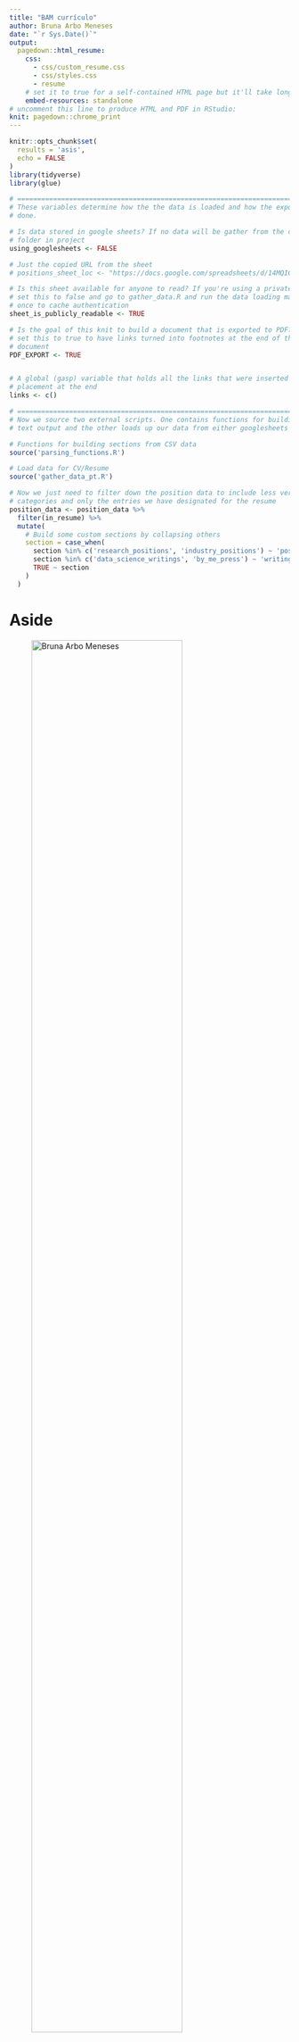 ```yaml
---
title: "BAM currículo"
author: Bruna Arbo Meneses
date: "`r Sys.Date()`"
output:
  pagedown::html_resume:
    css: 
      - css/custom_resume.css
      - css/styles.css
      - resume
    # set it to true for a self-contained HTML page but it'll take longer to render
    embed-resources: standalone
# uncomment this line to produce HTML and PDF in RStudio:
knit: pagedown::chrome_print
---
```


```r
knitr::opts_chunk$set(
  results = 'asis', 
  echo = FALSE
)
library(tidyverse)
library(glue)

# ======================================================================
# These variables determine how the the data is loaded and how the exports are
# done.

# Is data stored in google sheets? If no data will be gather from the csvs/
# folder in project
using_googlesheets <- FALSE

# Just the copied URL from the sheet
# positions_sheet_loc <- "https://docs.google.com/spreadsheets/d/14MQICF2F8-vf8CKPF1m4lyGKO6_thG-4aSwat1e2TWc"

# Is this sheet available for anyone to read? If you're using a private sheet
# set this to false and go to gather_data.R and run the data loading manually
# once to cache authentication
sheet_is_publicly_readable <- TRUE

# Is the goal of this knit to build a document that is exported to PDF? If so
# set this to true to have links turned into footnotes at the end of the
# document
PDF_EXPORT <- TRUE


# A global (gasp) variable that holds all the links that were inserted for
# placement at the end
links <- c()

# ======================================================================
# Now we source two external scripts. One contains functions for building the
# text output and the other loads up our data from either googlesheets or csvs

# Functions for building sections from CSV data
source('parsing_functions.R') 

# Load data for CV/Resume
source('gather_data_pt.R')

# Now we just need to filter down the position data to include less verbose
# categories and only the entries we have designated for the resume
position_data <- position_data %>% 
  filter(in_resume) %>% 
  mutate(
    # Build some custom sections by collapsing others
    section = case_when(
      section %in% c('research_positions', 'industry_positions') ~ 'positions', 
      section %in% c('data_science_writings', 'by_me_press') ~ 'writings',
      TRUE ~ section
    )
  ) 
```



Aside
================================================================================


![Bruna Arbo Meneses](photo/20230215_144019_2.jpg){width=80%}


Contato {#contact}
--------------------------------------------------------------------------------

```r
contact_info %>% 
  glue_data("- <i class='fa fa-{icon}'></i> {contact}")
```
<!-- - <i class='fa fa-location-dot'></i> Porto Alegre, Brazil. -->
<!-- - For more information, please contact me via email. -->



Habilidades {#skills}
--------------------------------------------------------------------------------

```r
# build_skill_bars(skills)
```

- ArcGIS
- QGIS
- R
- Tidyverse
- RMarkdown
- html/css
- shiny app
- LaTeX
- Inkscape
- GIMP
- Microsoft Office

<!-- Experienced in statistical analysis, statistical learning models, and optimization methods. -->

<!-- Full experience with next generation sequencing data analysis. -->

Bolsas {#grants}
--------------------------------------------------------------------------------

- [Curso-R](https://curso-r.com/) - Bolsa de diversidade de gênero (jul & nov, 2022)

- [AI Inclusive & Dataquest.io](https://www.ai-inclusive.org/) - Women and other under-represented genders in data science scholarship (jan-jun 2021)

Disclaimer {#disclaimer}
--------------------------------------------------------------------------------

Este currículo foi feito utilizando o pacote do R [**pagedown**](https://github.com/rstudio/pagedown).
<!-- This resume was made with the R package [**pagedown**](https://github.com/rstudio/pagedown). -->

Última atualização em <br> `r format(Sys.Date(), "%d-%m-%Y")`.
<!-- Last updated on `r Sys.Date()`. -->



Main
================================================================================

Bruna Arbo Meneses {#title}
--------------------------------------------------------------------------------

### Analista de SIG
<!-- ### GIS Analyst -->

```r

print_text_block(text_blocks, 'intro')
```

Formação acadêmica {data-icon=graduation-cap}
--------------------------------------------------------------------------------

```r
position_data %>% print_section('education')
```


<!-- Research Experience {data-icon=laptop} -->
<!-- -------------------------------------------------------------------------------- -->

<!-- ```{r} -->

<!-- position_data %>% print_section('research') -->
<!-- ``` -->


Atuação profissional {data-icon=suitcase}
--------------------------------------------------------------------------------


```r

position_data %>% print_section('professional')
```


<!-- Teaching Experience {data-icon=chalkboard-teacher} -->
<!-- -------------------------------------------------------------------------------- -->

<!-- ### Introduction to R Language for Beginners. -->

<!-- Instructor of R and Data Mining Training Courses at SupStat Inc. -->

<!-- Beijing, China -->

<!-- 2014 -->

<!-- ### Computational Biology and Bioinformatics. -->

<!-- Teaching assistant of GBS CB2-201 courses at UAB -->

<!-- AL, USA -->

<!-- 2016 - 2017 -->


<!-- Selected Publications and Posters {data-icon=file} -->
<!-- -------------------------------------------------------------------------------- -->

<!-- ### Genetic and epigenetic signals are found predictive to the distribution of intra-individual divergence of alternative splicing. -->

<!-- Poster for 2013 International Conference of Genomics -->

<!-- Qingdao, China -->

<!-- 2014 -->

<!-- **Yu L**, Chen B, Zhang Z. -->

<!-- ### ESCRT-0 complex modulates Rbf mutant cell survival by regulating Rhomboid endosomal trafficking and EGFR signaling. -->

<!-- J Cell Sci. 2016 May 15;129(10):2075-84. -->

<!-- N/A -->

<!-- 2016 -->

<!-- Sheng Z, **Yu L**, Zhang T, Pei X, Li X, Zhang Z and Du W. -->

Artigos publicados {data-icon=file}
--------------------------------------------------------------------------------

```r

publications %>%
  print_section_publi('articles')

```


Trabalhos técnicos {data-icon=book}
--------------------------------------------------------------------------------

```r
publications %>% 
  print_section_publi('tecnicos')
```


Formação complementar {data-icon=pencil}
--------------------------------------------------------------------------------

```r

comp_education %>% 
  print_cursos()

```


Organização de eventos {data-icon=calendar-o}
--------------------------------------------------------------------------------

```r

events %>% 
  print_section_events('organization')

```


Monitorias {data-icon=chalkboard-teacher}
--------------------------------------------------------------------------------

<!-- ### Short-course GIS: principles and layout design -->
### Minicurso SIG: princípios e elaboração de layouts.

<!-- Contributed to the organization of the short-course during the Biology Academic Week - UFRGS 2015, acting mainly as a monitor during the practices. 20h. -->
Contribuiu na organização do minicurso que integrou a programação da Semana Acadêmica Biologia UFRGS 2015 atuando, principalmente, como monitora durante as práticas. Carga horária: 20h.

Porto Alegre, Brasil.

2015

Instituto de Biociências/UFRGS.

<!-- ### Disciplina ECP 0098 B - Special Topics Applied to Ecology: Foundations in Landscape Ecology. -->
### Disciplina ECP 0098 B - Tópicos Especiais Aplicados à Ecologia: Fundamentos em Ecologia de Paisagem.

<!-- Acting as a monitor in the discipline offered in the Graduate Program in Ecology at UFRGS, taught by prof. Milton Cezar Ribeiro, from December 10 to 14, 2012. 30h. -->
Atuação como monitora na disciplina oferecida no Programa de PósGraduação em Ecologia da UFRGS, ministrada pelo prof. Milton Cezar Ribeiro, no período de 10 a 14 de dezembro de 2012. Carga horária: 30 horas/aula.

Porto Alegre, Brasil.

2012

Instituto de Biociências/UFRGS.


<!-- Resumos em congressos {data-icon=chalkboard-teacher} -->
<!-- -------------------------------------------------------------------------------- -->

<!-- ```{r} -->
<!-- publications %>%  -->
<!--   print_section_publi('abstract') -->
<!-- ``` -->


